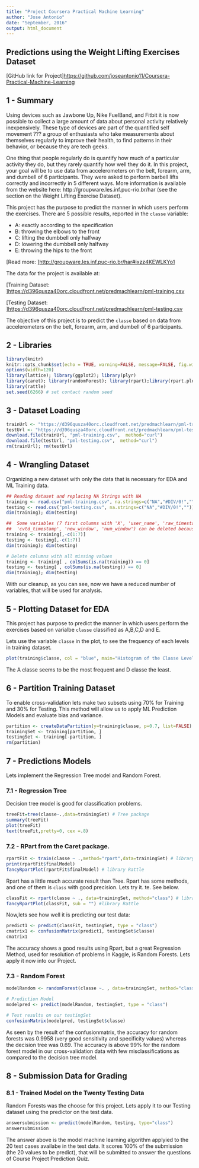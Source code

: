 ```yaml
---
title: "Project Coursera Practical Machine Learning"
author: "Jose Antonio" 
date: "September, 2016"
output: html_document
---
```


## Predictions using the Weight Lifting Exercises Dataset

[GitHub link for Project]<https://github.com/joseantonio11/Coursera-Practical-Machine-Learning> 

## 1 - Summary
Using devices such as Jawbone Up, Nike FuelBand, and Fitbit it is now possible to collect a large amount of data about personal activity relatively inexpensively. These type of devices are part of the quantified self movement ??? a group of enthusiasts who take measurements about themselves regularly to improve their health, to find patterns in their behavior, or because they are tech geeks. 

One thing that people regularly do is quantify how much of a particular activity they do, but they rarely quantify how well they do it. In this project, your goal will be to use data from accelerometers on the belt, forearm, arm, and dumbell of 6 participants. They were asked to perform barbell lifts correctly and incorrectly in 5 different ways. More information is available from the website here: http://groupware.les.inf.puc-rio.br/har (see the section on the Weight Lifting Exercise Dataset).

This project has the purpose to predict the manner in which users perform the exercises. There are 5 possible results, reported in the `classe` variable:

* A: exactly according to the specification
* B: throwing the elbows to the front
* C: lifting the dumbbell only halfway
* D: lowering the dumbbell only halfway
* E: throwing the hips to the front

[Read more: ]<http://groupware.les.inf.puc-rio.br/har#ixzz4KEWLKYo1>

The data for the project is available at:

[Training Dataset:  ]<https://d396qusza40orc.cloudfront.net/predmachlearn/pml-training.csv> 

[Testing Dataset:  ]<https://d396qusza40orc.cloudfront.net/predmachlearn/pml-testing.csv>

The objective of this project is to predict the `classe` based on data from accelerometers on the belt, forearm, arm, and dumbell of 6 participants.

## 2 - Libraries
```r
library(knitr)
knitr::opts_chunk$set(echo = TRUE, warning=FALSE, message=FALSE, fig.width=10, fig.height=5)
options(width=120)
library(lattice); library(ggplot2); library(plyr)
library(caret); library(randomForest); library(rpart);library(rpart.plot); library(tree)
library(rattle)
set.seed(6266) # set contact random seed
```

## 3 - Dataset Loading

```r
trainUrl <- "https://d396qusza40orc.cloudfront.net/predmachlearn/pml-training.csv"
testUrl <- "https://d396qusza40orc.cloudfront.net/predmachlearn/pml-testing.csv"
download.file(trainUrl, "pml-training.csv",  method="curl")
download.file(testUrl, "pml-testing.csv",  method="curl")
rm(trainUrl); rm(testUrl)
```

## 4 - Wrangling Dataset
Organizing a new dataset with only the data that is necessary for EDA and ML Training data.

```r
## Reading dataset and replacing NA Strings with NA
training <- read.csv("pml-training.csv", na.strings=c("NA","#DIV/0!",""))
testing <- read.csv("pml-testing.csv", na.strings=c("NA","#DIV/0!",""))
dim(training); dim(testing)
```

```r
##  Some variables (7 first columns with 'X', 'user_name', 'raw_timestamp_part_1', 'raw_timestamp_part_2', 
##  'cvtd_timestamp', 'new_window', 'num_window') can be deleted because will not useful to this Project.
training <- training[,-c(1:7)]
testing <- testing[,-c(1:7)]
dim(training); dim(testing)
```

```r
# Delete columns with all missing values
training <- training[ , colSums(is.na(training)) == 0]
testing <- testing[ , colSums(is.na(testing)) == 0]
dim(training); dim(testing)
```

With our cleanup, as you can see, now we have a reduced number of variables, that will be used for analysis.

## 5 - Plotting Dataset for EDA
This project has purpose to predict the manner in which users perform the exercises based on varialbe `classe` classified as A,B,C,D and E. 

Lets use the variable `classe` in the plot, to see the frequency of each levels in training dataset.

```r
plot(training$classe, col = "blue", main="Histogram of the Classe Levels")
```

The A classe seems to be the most frequent and D classe the least.

## 6 - Partition Training Dataset 

To enable cross-validation lets make two subsets using 70% for Training and 30% for Testing.
This method will allow us to apply ML Prediction Models and evaluate bias and variance.

```r
partition <- createDataPartition(y=training$classe, p=0.7, list=FALSE)
trainingSet <- training[partition, ] 
testingSet <- training[-partition, ]
rm(partition)
```


## 7 - Predictions Models

Lets implement the Regression Tree model and Random Forest.

### 7.1 - Regression Tree

Decision tree model is good for classification problems.

```r
treeFit=tree(classe~.,data=trainingSet) # Tree package
summary(treeFit)
plot(treeFit)
text(treeFit,pretty=0, cex =.8)
```

### 7.2 - RPart from the Caret package.

```r
rpartFit <- train(classe ~ .,method="rpart",data=trainingSet) # library Caret
print(rpartFit$finalModel)
fancyRpartPlot(rpartFit$finalModel) # library Rattle
```

Rpart has a little much accurate result than Tree.
Rpart has some methods, and one of them is `class` with good precision.
Lets try it. te. See below.

```r
classFit <- rpart(classe ~ ., data=trainingSet, method="class") # library caret
fancyRpartPlot(classFit, sub = "") #library Rattle
```

Now,lets see how well it is predicting our test data:

```r
predict1 <- predict(classFit, testingSet, type = "class")
cmatrix1 <- confusionMatrix(predict1, testingSet$classe)
cmatrix1
```

The accuracy shows a good results using Rpart, but a great Regression Method, used for resolution of problems in Kaggle, is Random Forests. Lets apply it now into our Project. 

### 7.3 - Random Forest

```r
modelRandom <- randomForest(classe ~. , data=trainingSet, method="class")

# Prediction Model
modelpred <- predict(modelRandom, testingSet, type = "class")

# Test results on our testingSet
confusionMatrix(modelpred, testingSet$classe)
```

As seen by the result of the confusionmatrix, the accuracy for random forests was 0.9958 (very good sensitivity and specificity values) whereas the decision tree was 0.69.
The accuracy is above 99% for the random forest model in our cross-validation data with few misclassifications as compared to the decision tree model.

## 8 - Submission Data for Grading

### 8.1 - Trained Model on the Twenty Testing Data

Random Forests was the choose for this project. Lets apply it to our Testing dataset using the predictor on the test data.

```r
answersubmission <- predict(modelRandom, testing, type="class")
answersubmission
```

The answer above is the model machine learning algorithm applyied to the 20 test cases availabe in the test data. It scores 100% of the submission (the 20 values to be predict), that will be submitted to answer the questions of Course Project Prediction Quiz. 



